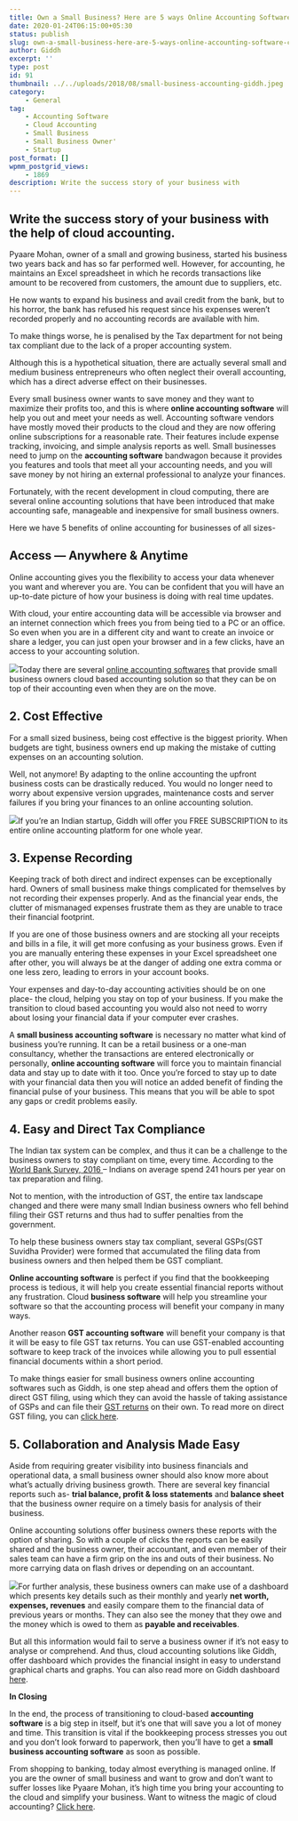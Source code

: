 ```yaml
---
title: Own a Small Business? Here are 5 ways Online Accounting Software can benefit you
date: 2020-01-24T06:15:00+05:30
status: publish
slug: own-a-small-business-here-are-5-ways-online-accounting-software-can-benefit-you
author: Giddh
excerpt: ''
type: post
id: 91
thumbnail: ../../uploads/2018/08/small-business-accounting-giddh.jpeg
category:
    - General
tag:
    - Accounting Software
    - Cloud Accounting
    - Small Business
    - Small Business Owner'
    - Startup
post_format: []
wpmm_postgrid_views:
    - 1869
description: Write the success story of your business with
---
```

Write the success story of your business with the help of cloud accounting. 
----------------------------------------------------------------------------

Pyaare Mohan, owner of a small and growing business, started his business two years back and has so far performed well. However, for accounting, he maintains an Excel spreadsheet in which he records transactions like amount to be recovered from customers, the amount due to suppliers, etc.

He now wants to expand his business and avail credit from the bank, but to his horror, the bank has refused his request since his expenses weren’t recorded properly and no accounting records are available with him.

To make things worse, he is penalised by the Tax department for not being tax compliant due to the lack of a proper accounting system.

Although this is a hypothetical situation, there are actually several small and medium business entrepreneurs who often neglect their overall accounting, which has a direct adverse effect on their businesses.

Every small business owner wants to save money and they want to maximize their profits too, and this is where **online accounting software** will help you out and meet your needs as well. Accounting software vendors have mostly moved their products to the cloud and they are now offering online subscriptions for a reasonable rate. Their features include expense tracking, invoicing, and simple analysis reports as well. Small businesses need to jump on the **accounting software** bandwagon because it provides you features and tools that meet all your accounting needs, and you will save money by not hiring an external professional to analyze your finances.

Fortunately, with the recent development in cloud computing, there are several online accounting solutions that have been introduced that make accounting safe, manageable and inexpensive for small business owners.

Here we have 5 benefits of online accounting for businesses of all sizes-

**Access — Anywhere &amp; Anytime**
-----------------------------------

Online accounting gives you the flexibility to access your data whenever you want and wherever you are. You can be confident that you will have an up-to-date picture of how your business is doing with real time updates.

With cloud, your entire accounting data will be accessible via browser and an internet connection which frees you from being tied to a PC or an office. So even when you are in a different city and want to create an invoice or share a ledger, you can just open your browser and in a few clicks, have an access to your accounting solution.

<img class="wp-block-image size-large" src ="https://miro.medium.com/max/490/1*YNeXQ7OTqoAXbsOFqE9cqg.jpeg" />Today there are several [online accounting softwares](https://giddh.com/) that provide small business owners cloud based accounting solution so that they can be on top of their accounting even when they are on the move.

**2. Cost Effective**
---------------------

For a small sized business, being cost effective is the biggest priority. When budgets are tight, business owners end up making the mistake of cutting expenses on an accounting solution.

Well, not anymore! By adapting to the online accounting the upfront business costs can be drastically reduced. You would no longer need to worry about expensive version upgrades, maintenance costs and server failures if you bring your finances to an online accounting solution.

<img class="wp-block-image size-large" src ="https://miro.medium.com/max/527/1*y7-Zqq3iauNlHEt1oq6PxA.jpeg" />If you’re an Indian startup, Giddh will offer you FREE SUBSCRIPTION to its entire online accounting platform for one whole year.

**3. Expense Recording**
------------------------

Keeping track of both direct and indirect expenses can be exceptionally hard. Owners of small business make things complicated for themselves by not recording their expenses properly. And as the financial year ends, the clutter of mismanaged expenses frustrate them as they are unable to trace their financial footprint.

If you are one of those business owners and are stocking all your receipts and bills in a file, it will get more confusing as your business grows. Even if you are manually entering these expenses in your Excel spreadsheet one after other, you will always be at the danger of adding one extra comma or one less zero, leading to errors in your account books.

Your expenses and day-to-day accounting activities should be on one place- the cloud, helping you stay on top of your business. If you make the transition to cloud based accounting you would also not need to worry about losing your financial data if your computer ever crashes.

A **small business accounting software** is necessary no matter what kind of business you’re running. It can be a retail business or a one-man consultancy, whether the transactions are entered electronically or personally, **online accounting software** will force you to maintain financial data and stay up to date with it too. Once you’re forced to stay up to date with your financial data then you will notice an added benefit of finding the financial pulse of your business. This means that you will be able to spot any gaps or credit problems easily.

**4. Easy and Direct Tax Compliance**
-------------------------------------

The Indian tax system can be complex, and thus it can be a challenge to the business owners to stay compliant on time, every time. According to the [World Bank Survey, 2016 ](http://www.worldbank.org/en/events/2015/11/11/doing-business-2016-report)– Indians on average spend 241 hours per year on tax preparation and filing.

Not to mention, with the introduction of GST, the entire tax landscape changed and there were many small Indian business owners who fell behind filing their GST returns and thus had to suffer penalties from the government.

To help these business owners stay tax compliant, several GSPs(GST Suvidha Provider) were formed that accumulated the filing data from business owners and then helped them be GST compliant.

**Online accounting software** is perfect if you find that the bookkeeping process is tedious, it will help you create essential financial reports without any frustration. Cloud **business software** will help you streamline your software so that the accounting process will benefit your company in many ways.

Another reason **GST accounting software** will benefit your company is that it will be easy to file GST tax returns. You can use GST-enabled accounting software to keep track of the invoices while allowing you to pull essential financial documents within a short period.

To make things easier for small business owners online accounting softwares such as Giddh, is one step ahead and offers them the option of direct GST filing, using which they can avoid the hassle of taking assistance of GSPs and can file their [GST returns](https://giddh.com/gst.php) on their own. To read more on direct GST filing, you can [click here](https://blog.giddh.com/giddh-keeping-indian-business-owners-gst-compliant-future-proof-e4321b856ae6).

**5. Collaboration and Analysis Made Easy**
-------------------------------------------

Aside from requiring greater visibility into business financials and operational data, a small business owner should also know more about what’s actually driving business growth. There are several key financial reports such as- **trial balance, profit &amp; loss statements** and **balance sheet** that the business owner require on a timely basis for analysis of their business.

Online accounting solutions offer business owners these reports with the option of sharing. So with a couple of clicks the reports can be easily shared and the business owner, their accountant, and even member of their sales team can have a firm grip on the ins and outs of their business. No more carrying data on flash drives or depending on an accountant.

<img class="wp-block-image size-large" src="https://miro.medium.com/max/660/1*w5xHgULbWOouINz-2njCOA.jpeg" />For further analysis, these business owners can make use of a dashboard which presents key details such as their monthly and yearly **net worth, expenses, revenues** and easily compare them to the financial data of previous years or months. They can also see the money that they owe and the money which is owed to them as **payable and receivables**.

But all this information would fail to serve a business owner if it’s not easy to analyse or comprehend. And thus, cloud accounting solutions like Giddh, offer dashboard which provides the financial insight in easy to understand graphical charts and graphs. You can also read more on Giddh dashboard [here](https://blog.giddh.com/business-reporting-tools-turning-data-into-information-information-into-insight-8facc67ba1).

**In Closing**

In the end, the process of transitioning to cloud-based **accounting software** is a big step in itself, but it’s one that will save you a lot of money and time. This transition is vital if the bookkeeping process stresses you out and you don’t look forward to paperwork, then you’ll have to get a **small business accounting software** as soon as possible.

From shopping to banking, today almost everything is managed online. If you are the owner of small business and want to grow and don’t want to suffer losses like Pyaare Mohan, it’s high time you bring your accounting to the cloud and simplify your business. Want to witness the magic of cloud accounting? [Click here](https://giddh.com/).